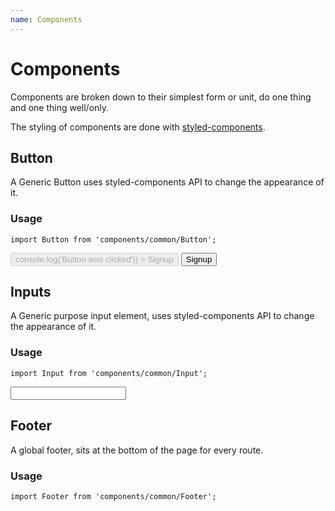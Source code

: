 ```yaml
---
name: Components
---
```



# Components

Components are broken down to their simplest form or unit, do one thing and one thing well/only.

The styling of components are done with [styled-components](https://styled-components.com).

## Button

A Generic Button uses styled-components API to change the appearance of it.

### Usage

```tsx
import Button from 'components/common/Button';
```

<Props of={Button} />

<Playground>
  <Button
    btnAlign='center'
    btnBgColor='orange'
    btnPadding='0.6'
    btnRadius='4'
    btnWidth='200'
    btnBoxShadow={true}
    className='some-class-here'
    disabled={false}
    onClick={() => console.log('Button was clicked')}
  >
    Signup
  </Button>
</Playground>

<Playground>
  <Button
    btnAlign='center'
    btnBgColor='yellowgreen'
    btnPadding='0.6'
    btnRadius='0.5'
  >
    Signup
  </Button>
</Playground>

## Inputs

A Generic purpose input element, uses styled-components API to change the appearance of it.

### Usage

```tsx
import Input from 'components/common/Input';
```

<Props of={Input} />

<Playground>
  <Input />
</Playground>

## Footer

A global footer, sits at the bottom of the page for every route.

### Usage

```tsx
import Footer from 'components/common/Footer';
```

<Props of={Footer} />

<Playground>
  <Footer />
</Playground>
